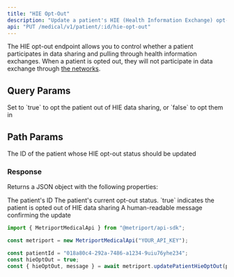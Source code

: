 ```yaml
---
title: "HIE Opt-Out"
description: "Update a patient's HIE (Health Information Exchange) opt-out status"
api: "PUT /medical/v1/patient/:id/hie-opt-out"
---
```


The HIE opt-out endpoint allows you to control whether a patient participates in data sharing and pulling through health information exchanges. When a patient is opted out, they will not participate in data exchange through [the networks](https://www.metriport.com/blog/what-is-a-health-information-exchange).

## Query Params

<ParamField query="hieOptOut" type="boolean" required>
  Set to `true` to opt the patient out of HIE data sharing, or `false` to opt them in
</ParamField>

## Path Params

<ParamField path="id" type="string" required>
  The ID of the patient whose HIE opt-out status should be updated
</ParamField>

### Response

Returns a JSON object with the following properties:

<ResponseField name="id" type="string">
  The patient's ID
</ResponseField>

<ResponseField name="hieOptOut" type="boolean">
  The patient's current opt-out status. `true` indicates the patient is opted out of HIE data
  sharing
</ResponseField>

<ResponseField name="message" type="string">
  A human-readable message confirming the update
</ResponseField>

<ResponseExample>

```javascript Metriport SDK
import { MetriportMedicalApi } from "@metriport/api-sdk";

const metriport = new MetriportMedicalApi("YOUR_API_KEY");

const patientId = "018a80c4-292a-7486-a1234-9uiu76yhe234";
const hieOptOut = true;
const { hieOptOut, message } = await metriport.updatePatientHieOptOut(patientId, hieOptOut);
```

</ResponseExample>
